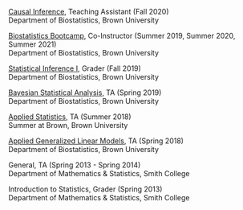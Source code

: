 

<link rel="stylesheet" href="styles.css" type="text/css">

[Causal Inference](causalfa2020.html), Teaching Assistant (Fall 2020)  
Department of Biostatistics, Brown University

[Biostatistics Bootcamp](bootcampsu2019.html), Co-Instructor (Summer 2019, Summer 2020, Summer 2021)  
Department of Biostatistics, Brown University

[Statistical Inference I](inf1fa2019.html), Grader (Fall 2019)  
Department of Biostatistics, Brown University

[Bayesian Statistical Analysis](bayesiansp2019.html), TA (Spring 2019)  
Department of Biostatistics, Brown University

[Applied Statistics](summeratbrownsu2018.html), TA (Summer 2018)  
Summer at Brown, Brown University

[Applied Generalized Linear Models](appliedglmsp2018.html), TA (Spring 2018)  
Department of Biostatistics, Brown University

General, TA (Spring 2013 - Spring 2014)  
Department of Mathematics \& Statistics, Smith College

Introduction to Statistics, Grader (Spring 2013)  
Department of Mathematics \& Statistics, Smith College